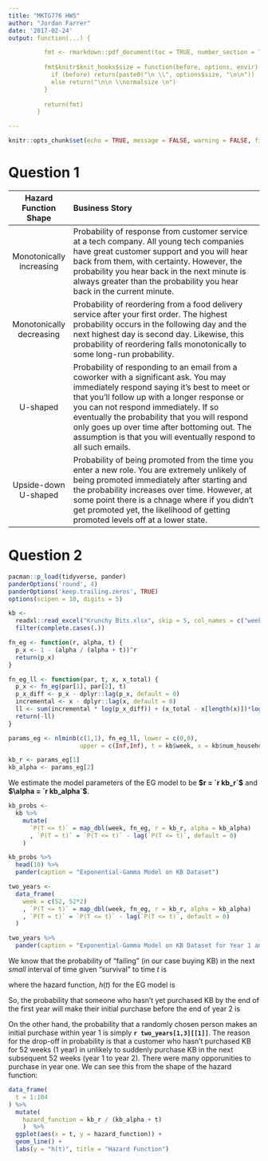 ```yaml
---
title: "MKTG776 HW5"
author: "Jordan Farrer"
date: '2017-02-24'
output: function(...) {

          fmt <- rmarkdown::pdf_document(toc = TRUE, number_section = TRUE, df_print = 'kable',...)
        
          fmt$knitr$knit_hooks$size = function(before, options, envir) {
            if (before) return(paste0("\n \\", options$size, "\n\n"))
            else return("\n\n \\normalsize \n")
          }
        
          return(fmt)
        }

---
```


```r
knitr::opts_chunk$set(echo = TRUE, message = FALSE, warning = FALSE, fig.align = 'center', size = 'small')
```

# Question 1


|Hazard Function Shape|Business Story|
|:-----------:|:---------------------------------------------------------|
|Monotonically increasing|Probability of response from customer service at a tech company. All young tech companies have great customer support and you will hear back from them, with certainty. However, the probability you hear back in the next minute is always greater than the probability you hear back in the current minute.|
|Monotonically decreasing|Probability of reordering from a food delivery service after your first order. The highest probability occurs in the following day and the next highest day is second day. Likewise, this probability of reordering falls monotonically to some long-run probability.|
|U-shaped|Probability of responding to an email from a coworker with a significant ask. You may immediately respond saying it's best to meet or that you'll follow up with a longer response or you can not respond immediately. If so eventually the probability that you will respond only goes up over time after bottoming out. The assumption is that you will eventually respond to all such emails.|
|Upside-down U-shaped|Probability of being promoted from the time you enter a new role. You are extremely unlikely of being promoted immediately after starting and the probability increases over time. However, at some point there is a chnage where if you didn't get promoted yet, the likelihood of getting promoted levels off at a lower state.|


# Question 2

```r
pacman::p_load(tidyverse, pander)
panderOptions('round', 4)
panderOptions('keep.trailing.zeros', TRUE)
options(scipen = 10, digits = 5)

kb <- 
  readxl::read_excel("Krunchy Bits.xlsx", skip = 5, col_names = c("week", "num_households")) %>%
  filter(complete.cases(.))
```


```r
fn_eg <- function(r, alpha, t) {
  p_x <- 1 - (alpha / (alpha + t))^r
  return(p_x)
}

fn_eg_ll <- function(par, t, x, x_total) {
  p_x <- fn_eg(par[1], par[2], t)
  p_x_diff <- p_x - dplyr::lag(p_x, default = 0)
  incremental <- x - dplyr::lag(x, default = 0)
  ll <- sum(incremental * log(p_x_diff)) + (x_total - x[length(x)])*log(1 - p_x[length(p_x)])
  return(-ll)
}

params_eg <- nlminb(c(1,1), fn_eg_ll, lower = c(0,0), 
                    upper = c(Inf,Inf), t = kb$week, x = kb$num_households, x_total = 1499)$par

kb_r <- params_eg[1]
kb_alpha <- params_eg[2]
```

We estimate the model parameters of the EG model to be **$r = `r kb_r`$** and **$\alpha = `r kb_alpha`$**.

```r
kb_probs <- 
  kb %>% 
    mutate(
      `P(T <= t)` = map_dbl(week, fn_eg, r = kb_r, alpha = kb_alpha)
      , `P(T = t)` = `P(T <= t)` - lag(`P(T <= t)`, default = 0)
    )
```

```r
kb_probs %>%
  head(10) %>%
  pander(caption = "Exponential-Gamma Model on KB Dataset")
```

```r
two_years <- 
  data_frame(
    week = c(52, 52*2)
    , `P(T <= t)` = map_dbl(week, fn_eg, r = kb_r, alpha = kb_alpha)
    , `P(T = t)` = `P(T <= t)` - lag(`P(T <= t)`, default = 0)
  )
```

```r
two_years %>%
  pander(caption = "Exponential-Gamma Model on KB Dataset for Year 1 and Year 2")
```


We know that the probability of "failing" (in our case buying KB) in the next *small* interval of time given "survival" to time *t* is 

\begin{align}
\ P(t < T \le t + \Delta T | T > t) \approx h(t) \times \Delta T
\end{align}

where the hazard function, $h(t)$ for the EG model is

\begin{align}
\ h(t|\alpha, r) = \frac{r}{\alpha + t}
\end{align}

So, the probability that someone who hasn't yet purchased KB by the end of the first year will make their initial purchase before the end of year 2 is 

\begin{align}
\ P(t < T \le t + \Delta T | T > t) & \approx h(t) \times \Delta T \\
 & \approx \frac{r}{\alpha + t} + \Delta T \\
 & \approx \frac{`r kb_r`}{`r kb_alpha` + 52} + 52 \\
 & \approx `r kb_r /(kb_alpha + 52) + 52`
\end{align}

On the other hand, the probability that a randomly chosen person makes an initial purchase within year 1 is simply **`r two_years[1,3][[1]]`**. The reason for the drop-off in probability is that a customer who hasn't purchased KB for 52 weeks (1 year) in unlikely to suddenly purchase KB in the next subsequent 52 weeks (year 1 to year 2). There were many opporunities to purchase in year one. We can see this from the shape of the hazard function:

```r
data_frame(
  t = 1:104
) %>%
  mutate(
    hazard_function = kb_r / (kb_alpha + t)
    )  %>%
  ggplot(aes(x = t, y = hazard_function)) +
  geom_line() +
  labs(y = "h(t)", title = "Hazard Function")
```

